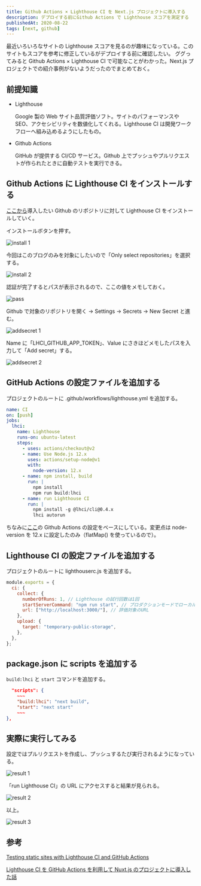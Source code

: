 ```yaml
---
title: Github Actions × Lighthouse CI を Next.js プロジェクトに導入する
description: デプロイする前にGithub Actions で Lighthouse スコアを測定する
publishedAt: 2020-08-22
tags: [next, github]
---
```



最近いろいろなサイトの Lighthouse スコアを見るのが趣味になっている。このサイトもスコアを参考に修正しているがデプロイする前に確認したい。 ググってみると Github Actions × Lighthouse CI で可能なことがわかった。Next.js プロジェクトでの紹介事例がないようだったのでまとめておく。

## 前提知識

- Lighthouse

  Google 製の Web サイト品質評価ソフト。サイトのパフォーマンスや SEO、アクセシビリティを数値化してくれる。Lighthouse CI は開発ワークフローへ組み込めるようにしたもの。

- Github Actions

  GitHub が提供する CI/CD サービス。Github 上でプッシュやプルリクエストが作られたときに自動テストを実行できる。

## Github Actions に Lighthouse CI をインストールする

[ここから](https://github.com/apps/lighthouse-ci)導入したい Github のリポジトリに対して Lighthouse CI をインストールしていく。

インストールボタンを押す。

![install 1](./install1.png)

今回はこのブログのみを対象にしたいので「Only select repositories」を選択する。

![install 2](./install2.png)

認証が完了するとパスが表示されるので、ここの値をメモしておく。

![pass](./pass.png)

Github で対象のリポジトリを開く → Settings → Secrets → New Secret と進む。

![addsecret 1](./addsecret1.png)

Name に「LHCI_GITHUB_APP_TOKEN」、Value にさきほどメモしたパスを入力して「Add secret」する。

![addsecret 2](./addsecret2.png)

## GitHub Actions の設定ファイルを追加する

プロジェクトのルートに .github/workflows/lighthouse.yml を追加する。

```yaml
name: CI
on: [push]
jobs:
  lhci:
    name: Lighthouse
    runs-on: ubuntu-latest
    steps:
      - uses: actions/checkout@v2
      - name: Use Node.js 12.x
        uses: actions/setup-node@v1
        with:
          node-version: 12.x
      - name: npm install, build
        run: |
          npm install
          npm run build:lhci
      - name: run Lighthouse CI
        run: |
          npm install -g @lhci/cli@0.4.x
          lhci autorun
```

ちなみに[ここ](https://github.com/GoogleChrome/lighthouse-ci/blob/master/docs/getting-started.md#configure-your-ci-provider)の Github Actions の設定をベースにしている。変更点は node-version を 12.x に設定したのみ（flatMap() を使っているので）。

## Lighthouse CI の設定ファイルを追加する

プロジェクトのルートに lighthouserc.js を追加する。

```js
module.exports = {
  ci: {
    collect: {
      numberOfRuns: 1, // Lighthouse の試行回数は1回
      startServerCommand: "npm run start", // プロダクションモードでローカルサーバーを起動する
      url: ["http://localhost:3000/"], // 評価対象のURL
    },
    upload: {
      target: "temporary-public-storage",
    },
  },
};
```

## package.json に scripts を追加する

`build:lhci` と `start` コマンドを追加する。

```json
  "scripts": {
    ~~~
    "build:lhci": "next build",
    "start": "next start"
    ~~~
},
```

## 実際に実行してみる

設定ではプルリクエストを作成し、プッシュするたび実行されるようになっている。

![result 1](./result1.png)

「run Lighthouse CI」の URL にアクセスすると結果が見られる。

![result 2](./result2.png)

以上。

![result 3](./result3.png)

## 参考

[Testing static sites with Lighthouse CI and GitHub Actions](https://jacobtomlinson.dev/posts/2020/testing-static-sites-with-lighthouse-ci-and-github-actions/)

[Lighthouse CI を GitHub Actions を利用して Nuxt.js のプロジェクトに導入した話](https://tech.smartshopping.co.jp/Lighthouse%20CI)
